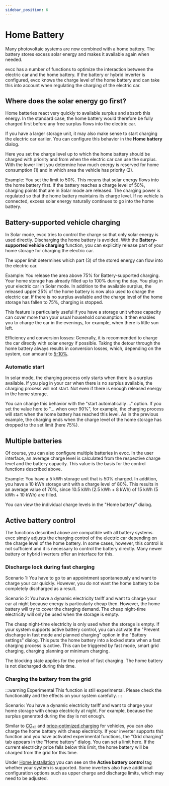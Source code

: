 ```yaml
---
sidebar_position: 6
---
```



# Home Battery

Many photovoltaic systems are now combined with a home battery.
The battery stores excess solar energy and makes it available again when needed.

evcc has a number of functions to optimize the interaction between the electric car and the home battery.
If the battery or hybrid inverter is configured, evcc knows the charge level of the home battery and can take this into account when regulating the charging of the electric car.

## Where does the solar energy go first?

Home batteries react very quickly to available surplus and absorb this energy.
In the standard case, the home battery would therefore be fully charged first before any free surplus flows into the electric car.

If you have a larger storage unit, it may also make sense to start charging the electric car earlier.
You can configure this behavior in the **Home battery** dialog.

<Screenshot
  name="features/screenshots/battery-navigation"
  caption="Screenshot of Home navigation."
/>

Here you set the charge level up to which the home battery should be charged with priority and from when the electric car can use the surplus.
With the lower limit you determine how much energy is reserved for home consumption (1) and in which area the vehicle has priority (2).

<Screenshot
  name="features/screenshots/battery-priority"
  caption="Priority Home and Car"
/>

Example: You set the limit to 50%. This means that solar energy flows into the home battery first.
If the battery reaches a charge level of 50%, charging points that are in Solar mode are released.
The charging power is regulated so that the home battery maintains its charge level.
If no vehicle is connected, excess solar energy naturally continues to go into the home battery.

## Battery-supported vehicle charging

In Solar mode, evcc tries to control the charge so that only solar energy is used directly.
Discharging the home battery is avoided.
With the **Battery-supported vehicle charging** function, you can explicitly release part of your home storage for charging the electric car.

The upper limit determines which part (3) of the stored energy can flow into the electric car.

<Screenshot
  name="features/screenshots/battery-buffer"
  caption="Battery-supported vehicle charging"
/>

Example: You release the area above 75% for Battery-supported charging.
Your home storage has already filled up to 100% during the day.
You plug in your electric car in Solar mode.
In addition to the available surplus, the released upper 25% of the home battery is now also used to charge the electric car.
If there is no surplus available and the charge level of the home storage has fallen to 75%, charging is stopped.

This feature is particularly useful if you have a storage unit whose capacity can cover more than your usual household consumption.
It then enables you to charge the car in the evenings, for example, when there is little sun left.

Efficiency and conversion losses: Generally, it is recommended to charge the car directly with solar energy if possible. 
Taking the detour through the home battery always results in conversion losses, which, depending on the system, can amount to [5-10%](https://solar.htw-berlin.de/studien/stromspeicher-inspektion-2024/).

### Automatic start

In solar mode, the charging process only starts when there is a surplus available.
If you plug in your car when there is no surplus available, the charging process will not start.
Not even if there is enough released energy in the home storage.

You can change this behavior with the "start automatically ..." option.
If you set the value here to "... when over 90%", for example, the charging process will start when the home battery has reached this level.
As in the previous example, the charging ends when the charge level of the home storage has dropped to the set limit (here 75%).

<Screenshot
  name="features/screenshots/battery-bufferstart"
  caption="Automatic Start"
/>

## Multiple batteries

Of course, you can also configure multiple batteries in evcc.
In the user interface, an average charge level is calculated from the respective charge level and the battery capacity.
This value is the basis for the control functions described above.

Example: You have a 5 kWh storage unit that is 50% charged. In addition, you have a 10 kWh storage unit with a charge level of 80%.
This results in an average value of 70%, since 10.5 kWh (2.5 kWh + 8 kWh) of 15 kWh (5 kWh + 10 kWh) are filled.

You can view the individual charge levels in the "Home battery" dialog.

## Active battery control

The functions described above are compatible with all battery systems.
evcc simply adjusts the charging control of the electric car depending on the charge level of the home battery.
In some cases, however, this control is not sufficient and it is necessary to control the battery directly.
Many newer battery or hybrid inverters offer an interface for this.

### Discharge lock during fast charging

Scenario 1: You have to go to an appointment spontaneously and want to charge your car quickly.
However, you do not want the home battery to be completely discharged as a result.

Scenario 2: You have a dynamic electricity tariff and want to charge your car at night because energy is particularly cheap then.
However, the home battery will try to cover the charging demand.
The cheap night-time electricity will only be used when the storage is empty.

The cheap night-time electricity is only used when the storage is empty.
If your system supports active battery control, you can activate the "Prevent discharge in fast mode and planned charging" option in the "Battery settings" dialog.
This puts the home battery into a locked state when a fast charging process is active. This can be triggered by fast mode, smart grid charging, charging planning or minimum charging.

The blocking state applies for the period of fast charging.
The home battery is not discharged during this time.

### Charging the battery from the grid

:::warning Experimental
This function is still experimental. Please check the functionality and the effects on your system carefully.
:::

Scenario: You have a dynamic electricity tariff and want to charge your home storage with cheap electricity at night.
For example, because the surplus generated during the day is not enough.

<Screenshot
  name="features/screenshots/battery-grid-charging"
  caption="Home battery dialog for mains charging"
/>

Similar to [CO₂-](./co2) and [price-optimized charging](./dynamic-prices) for vehicles, you can also charge the home battery with cheap electricity.
If your inverter supports this function and you have activated experimental functions, the "Grid charging" tab appears in the "Home battery" dialog.
You can set a limit here.
If the current electricity price falls below this limit, the home battery will be charged from the grid for this time.

Under [Home installation](../devices/meters) you can see on the **Active battery control** tag whether your system is supported.
Some inverters also have additional configuration options such as upper charge and discharge limits, which may need to be adjusted.
